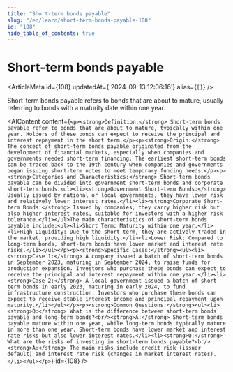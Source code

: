 ```yaml
---
title: "Short-term bonds payable"
slug: "/en/learn/short-term-bonds-payable-108"
id: "108"
hide_table_of_contents: true
---
```



# Short-term bonds payable

<ArticleMeta id={108} updatedAt={'2024-09-13 12:06:16'} alias={`[]`} />
<div className='border-solid border-b border-t-0 my-4 border-[var(--ifm-color-gray-300)]' />

Short-term bonds payable refers to bonds that are about to mature, usually referring to bonds with a maturity date within one year.

<AIContent content={`<p><strong>Definition:</strong> Short-term bonds payable refer to bonds that are about to mature, typically within one year. Holders of these bonds can expect to receive the principal and interest repayment in the short term.</p><p><strong>Origin:</strong> The concept of short-term bonds payable originated from the development of financial markets, especially when companies and governments needed short-term financing. The earliest short-term bonds can be traced back to the 19th century when companies and governments began issuing short-term notes to meet temporary funding needs.</p><p><strong>Categories and Characteristics:</strong> Short-term bonds payable can be divided into government short-term bonds and corporate short-term bonds.<ul><li><strong>Government Short-term Bonds:</strong> Usually issued by national or local governments, they have lower risk and relatively lower interest rates.</li><li><strong>Corporate Short-term Bonds:</strong> Issued by companies, they carry higher risk but also higher interest rates, suitable for investors with a higher risk tolerance.</li></ul>The main characteristics of short-term bonds payable include:<ul><li>Short Term: Maturity within one year.</li><li>High Liquidity: Due to the short term, they are actively traded in the market, providing high liquidity.</li><li>Lower Risk: Compared to long-term bonds, short-term bonds have lower market and interest rate risks.</li></ul></p><p><strong>Specific Cases:</strong><ul><li><strong>Case 1:</strong> A company issued a batch of short-term bonds in September 2023, maturing in September 2024, to raise funds for production expansion. Investors who purchase these bonds can expect to receive the principal and interest repayment within one year.</li><li><strong>Case 2:</strong> A local government issued a batch of short-term bonds in early 2023, maturing in early 2024, to fund infrastructure construction. Investors who purchase these bonds can expect to receive stable interest income and principal repayment upon maturity.</li></ul></p><p><strong>Common Questions:</strong><ul><li><strong>Q:</strong> What is the difference between short-term bonds payable and long-term bonds?<br/><strong>A:</strong> Short-term bonds payable mature within one year, while long-term bonds typically mature in more than one year. Short-term bonds have lower market and interest rate risks but also lower interest rates.</li><li><strong>Q:</strong> What are the risks of investing in short-term bonds payable?<br/><strong>A:</strong> The main risks include credit risk (issuer default) and interest rate risk (changes in market interest rates).</li></ul></p>`} id={108} />

